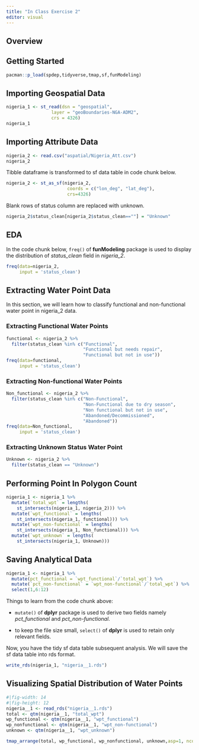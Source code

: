```yaml
---
title: "In Class Exercise 2"
editor: visual
---
```


## Overview

## Getting Started

```r
pacman::p_load(spdep,tidyverse,tmap,sf,funModeling)
```

## Importing Geospatial Data

```r
nigeria_1 <- st_read(dsn = "geospatial", 
                 layer = "geoBoundaries-NGA-ADM2",
                 crs = 4326)
nigeria_1
```

## Importing Attribute Data

```r
nigeria_2 <- read.csv("aspatial/Nigeria_Att.csv")
nigeria_2
```

Tibble dataframe is transformed to sf data table in code chunk below.

```r
nigeria_2 <- st_as_sf(nigeria_2, 
                       coords = c("lon_deg", "lat_deg"),
                       crs=4326) 
```

Blank rows of status column are replaced with unknown.

```r
nigeria_2$status_clean[nigeria_2$status_clean==""] = "Unknown"
```

## EDA

In the code chunk below, `freq()` of **funModeling** package is used to display the distribution of *status_clean* field in *nigeria_2*.

```r
freq(data=nigeria_2, 
     input = 'status_clean')
```

## Extracting Water Point Data

In this section, we will learn how to classify functional and non-functional water point in nigeria_2 data.

### Extracting Functional Water Points

```r
functional <- nigeria_2 %>%
  filter(status_clean %in% c("Functional",
                             "Functional but needs repair",
                             "Functional but not in use"))
freq(data=functional, 
     input = 'status_clean')
```

### Extracting Non-functional Water Points

```r
Non_functional <- nigeria_2 %>%
  filter(status_clean %in% c("Non-Functional",
                             "Non-Functional due to dry season",
                             "Non functional but not in use",
                             "Abandoned/Decommissioned",
                             "Abandoned"))
freq(data=Non_functional, 
     input = 'status_clean')
```

### Extracting Unknown Status Water Point

```r
Unknown <- nigeria_2 %>%
  filter(status_clean == "Unknown")
```

## Performing Point In Polygon Count

```r
nigeria_1 <- nigeria_1 %>% 
  mutate(`total_wpt` = lengths(
    st_intersects(nigeria_1, nigeria_2))) %>%
  mutate(`wpt_functional` = lengths(
    st_intersects(nigeria_1, functional))) %>%
  mutate(`wpt_non-functional` = lengths(
    st_intersects(nigeria_1, Non_functional))) %>%
  mutate(`wpt_unknown` = lengths(
    st_intersects(nigeria_1, Unknown)))
```

## Saving Analytical Data

```r
nigeria_1 <- nigeria_1 %>%
  mutate(pct_functional = `wpt_functional`/`total_wpt`) %>%
  mutate(`pct_non-functional` = `wpt_non-functional`/`total_wpt`) %>%
  select(1,6:12)
```

Things to learn from the code chunk above:

-   `mutate()` of **dplyr** package is used to derive two fields namely *pct_functional* and *pct_non-functional*.

-   to keep the file size small, `select()` of **dplyr** is used to retain only relevant fields.

Now, you have the tidy sf data table subsequent analysis. We will save the sf data table into rds format.

```r
write_rds(nigeria_1, "nigeria__1.rds")
```

## Visualizing Spatial Distribution of Water Points

```r
#|fig-width: 14
#|fig-height: 12
nigeria__1 <- read_rds("nigeria__1.rds")
total <- qtm(nigeria__1, "total_wpt")
wp_functional <- qtm(nigeria__1, "wpt_functional")
wp_nonfunctional <- qtm(nigeria__1, "wpt_non-functional")
unknown <- qtm(nigeria__1, "wpt_unknown")

tmap_arrange(total, wp_functional, wp_nonfunctional, unknown,asp=1, ncol=2)
```
